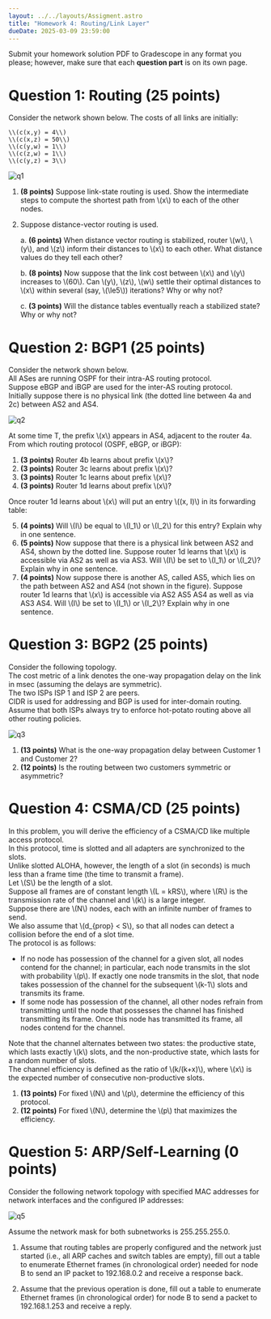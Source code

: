 ```yaml
---
layout: ../../layouts/Assigment.astro
title: "Homework 4: Routing/Link Layer"
dueDate: 2025-03-09 23:59:00
---
```


Submit your homework solution PDF to Gradescope in any format you please;
however, make sure that each **question part** is on its own page.

# Question 1: Routing (25 points)

Consider the network shown below. The costs of all links are initially: 

    \\(c(x,y) = 4\\)  
    \\(c(x,z) = 50\\)   
    \\(c(y,w) = 1\\)   
    \\(c(z,w) = 1\\)  
    \\(c(y,z) = 3\\)  

![q1](/imgs/hw4p1.svg)

1. **(8 points)** Suppose link-state routing is used. Show the intermediate steps to compute the shortest path from \\(x\\) to each of the other nodes.

2. Suppose distance-vector routing is used. 

    a. **(6 points)** When distance vector routing is stabilized, router \\(w\\), \\(y\\), and \\(z\\) inform their distances to \\(x\\) to each other. What distance values do they tell each other?

    b. **(8 points)** Now suppose that the link cost between \\(x\\) and \\(y\\) increases to \\(60\\). Can \\(y\\), \\(z\\), \\(w\\) settle their optimal distances to \\(x\\) within several (say, \\(\le5\\)) iterations? Why or why not?

    c. **(3 points)** Will the distance tables eventually reach a stabilized state? Why or why not?


# Question 2: BGP1 (25 points)

Consider the network shown below.  
All ASes are running OSPF for their intra-AS routing protocol.  
Suppose eBGP and iBGP are used for the inter-AS routing protocol.  
Initially suppose there is no physical link (the dotted line between 4a and 2c) between AS2 and AS4.  

![q2](/imgs/hw4p2.svg)

At some time T, the prefix \\(x\\) appears in AS4, adjacent to the router 4a.
From which routing protocol (OSPF, eBGP, or iBGP):

1. **(3 points)** Router 4b learns about prefix \\(x\\)?
2. **(3 points)** Router 3c learns about prefix \\(x\\)?
3. **(3 points)** Router 1c learns about prefix \\(x\\)?
4. **(3 points)** Router 1d learns about prefix \\(x\\)?

Once router 1d learns about \\(x\\) will put an entry \\((x, I)\\) in its forwarding table:

5. **(4 points)** Will \\(I\\) be equal to \\(I_1\\) or \\(I_2\\) for this entry? Explain why in one sentence.
6. **(5 points)** Now suppose that there is a physical link between AS2 and AS4, shown by the dotted line.
Suppose router 1d learns that \\(x\\) is accessible via AS2 as well as via AS3.
Will \\(I\\) be set to \\(I_1\\) or \\(I_2\\)? Explain why in one sentence.
7. **(4 points)** Now suppose there is another AS, called AS5, which lies on the path between AS2 and AS4 (not shown in the figure).
Suppose router 1d learns that \\(x\\) is accessible via AS2 AS5 AS4 as well as via AS3 AS4.
Will \\(I\\) be set to \\(I_1\\) or \\(I_2\\)? Explain why in one sentence.


# Question 3: BGP2 (25 points)

Consider the following topology.  
The cost metric of a link denotes the one-way propagation delay on the link in msec (assuming the delays are symmetric).  
The two ISPs ISP 1 and ISP 2 are peers.  
CIDR is used for addressing and BGP is used for inter-domain routing.  
Assume that both ISPs always try to enforce hot-potato routing above all other routing policies.  

![q3](/imgs/hw4p3-2.svg)

1. **(13 points)** What is the one-way propagation delay between Customer 1 and Customer 2?
2. **(12 points)** Is the routing between two customers symmetric or asymmetric?


# Question 4: CSMA/CD (25 points)


In this problem, you will derive the efficiency of a CSMA/CD like multiple access protocol.  
In this protocol, time is slotted and all adapters are synchronized to the slots.  
Unlike slotted ALOHA, however, the length of a slot (in seconds) is much less than a frame time (the time to transmit a frame).  
Let \\(S\\) be the length of a slot.  
Suppose all frames are of constant length \\(L = kRS\\), where \\(R\\) is the transmission rate of the channel and \\(k\\) is a large integer.  
Suppose there are \\(N\\) nodes, each with an infinite number of frames to send.  
We also assume that \\(d_\{prop\} < S\\), so that all nodes can detect a collision before the end of a slot time.  
The protocol is as follows:

- If no node has possession of the channel for a given slot, all nodes contend for the channel; in particular, each node transmits in the slot with probability \\(p\\). If exactly one node transmits in the slot, that node takes possession of the channel for the subsequent \\(k-1\\) slots and transmits its frame.
- If some node has possession of the channel, all other nodes refrain from transmitting until the node that possesses the channel has finished transmitting its frame. Once this node has transmitted its frame, all nodes contend for the channel.

Note that the channel alternates between two states: the productive state, which lasts exactly \\(k\\) slots, and the non-productive state, which lasts for a random number of slots.  
The channel efficiency is defined as the ratio of \\(k/(k+x)\\), where \\(x\\) is the expected number of consecutive non-productive slots.

1. **(13 points)** For fixed \\(N\\) and \\(p\\), determine the efficiency of this protocol.
2. **(12 points)** For fixed \\(N\\), determine the \\(p\\) that maximizes the efficiency.


# Question 5: ARP/Self-Learning (0 points)

Consider the following network topology with specified MAC addresses for network interfaces and the configured IP addresses:

![q5](/imgs/hw4p5.svg)

Assume the network mask for both subnetworks is 255.255.255.0.

1. Assume that routing tables are properly configured and the network just started (i.e., all ARP caches and switch tables are empty), fill out a table to enumerate Ethernet frames (in chronological order) needed for node B to send an IP packet to 192.168.0.2 and receive a response back.

2. Assume that the previous operation is done, fill out a table to enumerate Ethernet frames (in chronological order) for node B to send a packet to 192.168.1.253 and receive a reply.
